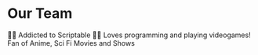 
<h1> Our Team </h1>

<div className="row">
  <TeamCard className={'col col--6 margin-bottom--lg'}
    name="Himawari"
    imageUrl="https://pbs.twimg.com/profile_images/1257719952389230592/2DtLa6qh_400x400.jpg"
    githubUrl="https://github.com/IssamElNass">
    👋👋 Addicted to Scriptable 👋👋
    Loves programming and playing videogames!
    Fan of Anime, Sci Fi Movies and Shows
  </TeamCard>
  
</div>